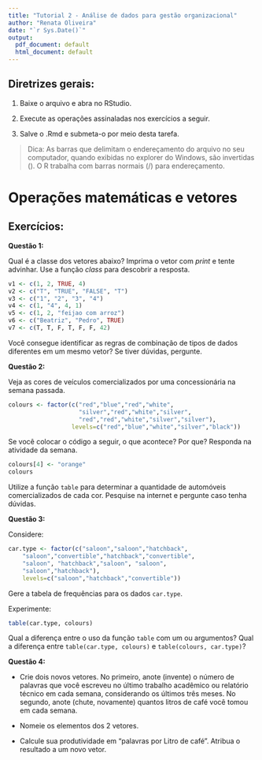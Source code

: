 ---
title: "Tutorial 2 - Análise de dados para gestão organizacional"
author: "Renata Oliveira"
date: "`r Sys.Date()`"
output:
  pdf_document: default
  html_document: default
---

## Diretrizes gerais:
1. Baixe o arquivo e abra no RStudio. 

2. Execute as operações assinaladas nos exercícios a seguir. 

3. Salve o .Rmd e submeta-o por meio desta tarefa. 

> Dica: As barras que delimitam o endereçamento do arquivo no seu computador, quando exibidas no explorer do Windows, são invertidas (\). O R trabalha com barras normais (/) para endereçamento. 

# Operações matemáticas e vetores

## Exercícios:

**Questão 1:**

Qual é a classe dos vetores abaixo? Imprima o vetor com _print_ e tente advinhar. Use a função _class_ para descobrir a resposta.

```{r}
v1 <- c(1, 2, TRUE, 4)
v2 <- c("T", "TRUE", "FALSE", "T")
v3 <- c("1", "2", "3", "4")
v4 <- c(1, "4", 4, 1)
v5 <- c(1, 2, "feijao com arroz")
v6 <- c("Beatriz", "Pedro", TRUE)
v7 <- c(T, T, F, T, F, F, 42)
```

Você consegue identificar as regras de combinação de tipos de dados diferentes em um mesmo vetor? Se tiver dúvidas, pergunte.

**Questão 2:**

Veja as cores de veículos comercializados por uma concessionária na semana passada. 

```{r echo=TRUE, message=FALSE, warning=FALSE}
colours <- factor(c("red","blue","red","white",
                    "silver","red","white","silver",
                    "red","red","white","silver","silver"),
                  levels=c("red","blue","white","silver","black"))
```


Se você colocar o código a seguir, o que acontece? Por que? Responda na atividade da semana.

```{r echo=TRUE, message=FALSE, warning=FALSE}
colours[4] <- "orange"
colours
```

Utilize a função `table` para determinar a quantidade de automóveis comercializados de cada cor. Pesquise na internet e pergunte caso tenha dúvidas.  

**Questão 3:**

Considere:

```{r echo=TRUE, message=FALSE, warning=FALSE}
car.type <- factor(c("saloon","saloon","hatchback",
    "saloon","convertible","hatchback","convertible",
    "saloon", "hatchback","saloon", "saloon",
    "saloon","hatchback"),
    levels=c("saloon","hatchback","convertible"))
```

Gere a tabela de frequências para os dados `car.type`. 

Experimente: 

```{r echo=TRUE, message=FALSE, warning=FALSE}
table(car.type, colours)
```

Qual a diferença entre o uso da função `table` com um ou argumentos? 
Qual a diferença entre `table(car.type, colours)` e `table(colours, car.type)`?

**Questão 4:** 

- Crie dois novos vetores. No primeiro, anote (invente) o número de palavras que você escreveu no último trabalho acadêmico ou relatório técnico em cada semana, considerando os últimos três meses. No segundo, anote (chute, novamente) quantos litros de café você tomou em cada semana. 

- Nomeie os elementos dos 2 vetores. 

- Calcule sua produtividade em "palavras por Litro de café". Atribua o resultado a um novo vetor.

